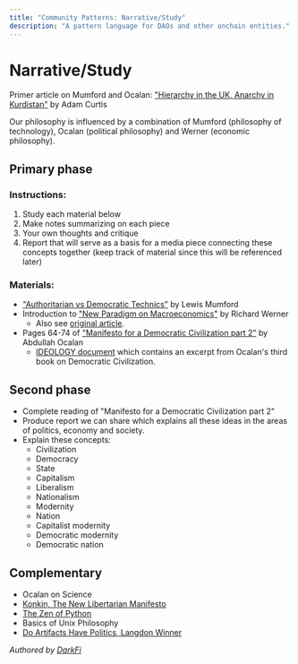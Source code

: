 ```yaml
---
title: "Community Patterns: Narrative/Study"
description: "A pattern language for DAOs and other onchain entities."
---
```


# Narrative/Study

Primer article on Mumford and Ocalan: ["Hierarchy in the UK, Anarchy in Kurdistan"](https://www.bbc.co.uk/blogs/adamcurtis/entries/5a7b18b5-0ec3-3d3e-a307-54820a7c6a59) by Adam Curtis

Our philosophy is influenced by a combination of Mumford (philosophy of technology), Ocalan (political philosophy) and Werner (economic philosophy).

## Primary phase

### Instructions:

1. Study each material below
2. Make notes summarizing on each piece
3. Your own thoughts and critique
4. Report that will serve as a basis for a media piece connecting these concepts together (keep track of material since this will be referenced later)

### Materials:

- ["Authoritarian vs Democratic Technics"](https://www.jstor.org/stable/3101118) by Lewis Mumford
- Introduction to ["New Paradigm on Macroeconomics"](https://b-ok.cc/book/965553/95311d) by Richard Werner
    - Also see [original article](https://professorwerner.org/category/articles-essays/).
- Pages 64-74 of ["Manifesto for a Democratic Civilization part 2"](https://b-ok.xyz/book/23257210/9625b9) by Abdullah Ocalan
    - [IDEOLOGY document](https://github.com/darkrenaissance/darkfi/blob/master/IDEOLOGY.md) which contains an excerpt from Ocalan's third book on Democratic Civilization.

## Second phase

- Complete reading of "Manifesto for a Democratic Civilization part 2"
- Produce report we can share which explains all these ideas in the areas of politics, economy and society.
- Explain these concepts:
    - Civilization
    - Democracy
    - State
    - Capitalism
    - Liberalism
    - Nationalism
    - Modernity
    - Nation
    - Capitalist modernity
    - Democratic modernity
    - Democratic nation

## Complementary

- Ocalan on Science
- [Konkin, The New Libertarian Manifesto](http://agorism.info/docs/NewLibertarianManifesto.pdf)
- [The Zen of Python](https://peps.python.org/pep-0020/)
- Basics of Unix Philosophy
- [Do Artifacts Have Politics, Langdon Winner](https://faculty.cc.gatech.edu/~beki/cs4001/Winner.pdf)

*Authored by [DarkFi](http://dark.fi/)*
